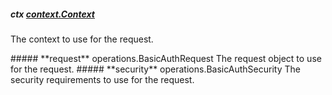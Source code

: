 
##### **ctx** [context.Context](https://pkg.go.dev/context#Context)
The context to use for the request.

<Collapsible>
    ##### **request** operations.BasicAuthRequest
    The request object to use for the request.
    <Collapsible.Break/>
    <BasicAuthRequest/>
</Collapsible>

<Collapsible>
    ##### **security** operations.BasicAuthSecurity
    The security requirements to use for the request.
    <Collapsible.Break/>
    <BasicAuthSecurity/>
</Collapsible>

